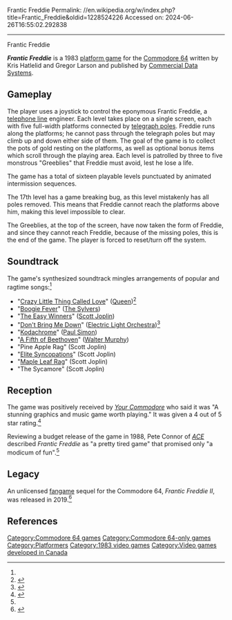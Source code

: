 Frantic Freddie
Permalink: //en.wikipedia.org/w/index.php?title=Frantic_Freddie&oldid=1228524226
Accessed on: 2024-06-26T16:55:02.292838



------
Frantic Freddie
{{Infobox video game
|title = Frantic Freddie
|image =Frantic Freddie box cover.jpg
|caption =
|developer = 
|publisher = [[Commercial Data Systems]]
| designer = Kris Hatlelid<br>Gregor Larson
|released = 1983
|genre = [[Platform game|Platform]]
|modes = [[Single-player video game|Single-player]]
|platforms = [[Commodore 64]]
}}

'''''Frantic Freddie''''' is a 1983 [[platform game]] for the [[Commodore 64]] written by Kris Hatlelid and Gregor Larson and published by [[Commercial Data Systems]].

==Gameplay==
The player uses a joystick to control the eponymous Frantic Freddie, a [[telephone line]] engineer.  Each level takes place on a single screen, each with five full-width platforms connected by [[telegraph pole]]s.  Freddie runs along the platforms; he cannot pass through the telegraph poles but may climb up and down either side of them.  The goal of the game is to collect the pots of gold resting on the platforms, as well as optional bonus items which scroll through the playing area.  Each level is patrolled by three to five monstrous "Greeblies" that Freddie must avoid, lest he lose a life.

The game has a total of sixteen playable levels punctuated by animated intermission sequences.

The 17th level has a game breaking bug, as this level mistakenly has all poles removed. This means that Freddie cannot reach the platforms above him, making this level impossible to clear.
	
The Greeblies, at the top of the screen, have now taken the form of Freddie, and since they cannot reach Freddie, because of the missing poles, this is the end of the game. The player is forced to reset/turn off the system.

==Soundtrack==
The game's synthesized soundtrack mingles arrangements of popular and ragtime songs:<ref name="collins" />

* "[[Crazy Little Thing Called Love]]" ([[Queen (band)|Queen]])<ref>{{Cite web|url=https://archive.org/details/YourCommodoreIssue02Nov84/page/n31/mode/2up?view=theater|title=Your_Commodore_Issue_02_Nov_84}}</ref>
* "[[Boogie Fever]]" ([[The Sylvers]])
* "[[The Easy Winners]]" ([[Scott Joplin]])
* "[[Don't Bring Me Down]]" ([[Electric Light Orchestra]])<ref>{{Cite web|url=https://archive.org/details/YourCommodoreIssue02Nov84/page/n31/mode/2up?view=theater|title=Your_Commodore_Issue_02_Nov_84}}</ref>
* "[[Kodachrome (song)|Kodachrome]]" ([[Paul Simon]])
* "[[A Fifth of Beethoven]]" ([[Walter Murphy]])
* "Pine Apple Rag" (Scott Joplin)
* "[[Elite Syncopations]]" (Scott Joplin)
* "[[Maple Leaf Rag]]" (Scott Joplin)
* "The Sycamore" (Scott Joplin)

==Reception==
The game was positively received by ''[[Your Commodore]]'' who said it was "A stunning graphics and music game worth playing." It was given a 4 out of 5 star rating.<ref>{{Cite web|url=https://archive.org/details/YourCommodoreIssue02Nov84/page/n31/mode/2up?view=theater|title=Your_Commodore_Issue_02_Nov_84}}</ref>

Reviewing a budget release of the game in 1988, Pete Connor of ''[[ACE (magazine)|ACE]]'' described ''Frantic Freddie'' as "a pretty tired game" that promised only "a modicum of fun".<ref name="connor" />

==Legacy==
An unlicensed [[fangame]] sequel for the Commodore 64, ''Frantic Freddie II'', was released in 2019.<ref>{{Cite web|url=http://www.indieretronews.com/2019/04/frantic-freddie-ii-highly-enjoyable.html|title=Frantic Freddie II - A highly enjoyable unofficial C64 sequel to a 1980's classic}}</ref>

==References==
{{reflist|refs=
<ref name="collins">{{cite book |last=Collins |first=Karen |date=2008 |title=Game Sound: An Introduction to the History, Theory, and Practice of Video Game Music and Sound Design |location=Cambridge, MA |publisher=[[The MIT Press]] |pages=32–33 |isbn=978-0-262-03378-7 }}</ref>
<ref name="connor">{{cite journal |last=Connor |first=Pete |date=1988 |title=Frantic Freddie |url=http://amr.abime.net/issue_1168_pages |journal=[[ACE (games magazine)|ACE]] |publisher=[[Future plc]] |issue=5 |pages=66 }}</ref>
}}

[[Category:Commodore 64 games]]
[[Category:Commodore 64-only games]]
[[Category:Platformers]]
[[Category:1983 video games]]
[[Category:Video games developed in Canada]]


{{platform-videogame-stub}}
